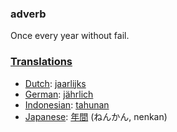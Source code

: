 ===adverb===
Once every year without fail.

===[[Translation]]s===
*[[Dutch]]: [[jaarlijks]]
*[[German]]: [[jährlich]]
*[[Indonesian]]: [[tahun|tahunan]]
*[[Japanese]]: [[年間]] (ねんかん, nenkan)